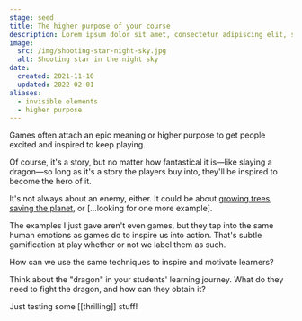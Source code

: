 ```yaml
---
stage: seed
title: The higher purpose of your course
description: Lorem ipsum dolor sit amet, consectetur adipiscing elit, sed do eiusmod tempor incididunt ut labore et dolore magna aliqua. Ut enim ad minim veniam.
image:
  src: /img/shooting-star-night-sky.jpg
  alt: Shooting star in the night sky
date:
  created: 2021-11-10
  updated: 2022-02-01
aliases:
  - invisible elements
  - higher purpose
---
```


Games often attach an epic meaning or higher purpose to get people excited and inspired to keep playing.

Of course, it's a story, but no matter how fantastical it is—like slaying a dragon—so long as it's a story the players buy into, they'll be inspired to become the hero of it.

It's not always about an enemy, either. It could be about [growing trees](https://flora.appfinca.com/en/), [saving the planet](https://stripe.com/gb/climate), or […looking for one more example].

The examples I just gave aren't even games, but they tap into the same human emotions as games do to inspire us into action. That's subtle gamification at play whether or not we label them as such.

How can we use the same techniques to inspire and motivate learners?

Think about the "dragon" in your students' learning journey. What do they need to fight the dragon, and how can they obtain it?

Just testing some [[thrilling]] stuff!
